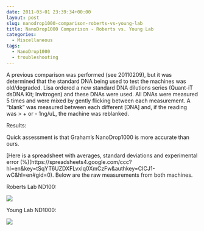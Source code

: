 ```yaml
---
date: 2011-03-01 23:39:34+00:00
layout: post
slug: nanodrop1000-comparison-roberts-vs-young-lab
title: NanoDrop1000 Comparison - Roberts vs. Young Lab
categories:
  - Miscellaneous
tags:
  - NanoDrop1000
  - troubleshooting
---
```


A previous comparison was performed (see 20110209), but it was determined that the standard DNA being used to test the machines was old/degraded. Lisa ordered a new standard DNA dilutions series (Quant-iT dsDNA Kit; Invitrogen) and these DNAs were used. All DNAs were measured 5 times and were mixed by gently flicking between each measurement. A "blank" was measured between each different [DNA] and, if the reading was > + or - 1ng/uL, the machine was reblanked.

Results:

Quick assessment is that Graham's NanoDrop1000 is more accurate than ours.

[Here is a spreadsheet with averages, standard deviations and experimental error (%)(https://spreadsheets4.google.com/ccc?hl=en&key=tSqYT6UZDXFLvxIq0XmCzFw&authkey=CICJ1-wC&hl=en#gid=0). Below are the raw measurements from both machines.

Roberts Lab ND100:

![](https://eagle.fish.washington.edu/Arabidopsis/20110301%20Roberts%20Lab%20Quant-iT%20Standards.jpg)

Young Lab ND1000:

![](https://eagle.fish.washington.edu/Arabidopsis/20110301%20Young%20Lab%20Quant-iT%20Standards.JPG)
